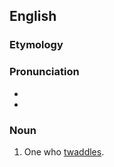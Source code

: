 ==English==

===Etymology===
{{suffix|en|twaddle|er|id2=agent noun}}

===Pronunciation===
* {{IPA|en|/ˈtwɒdələ(ɹ)/|/ˈtwɒdlə(ɹ)/}}
* {{audio|en|en-us-twaddler.ogg|Audio (US)}}

===Noun===
{{en-noun}}

# One who [[twaddle]]s.